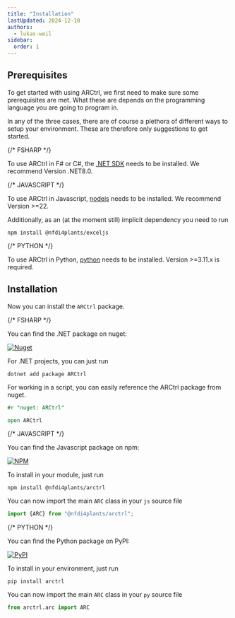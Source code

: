```yaml
---
title: "Installation"
lastUpdated: 2024-12-10
authors:
  - lukas-weil
sidebar:
  order: 1
---
```



## Prerequisites

To get started with using ARCtrl, we first need to make sure some prerequisites are met. 
What these are depends on the programming language you are going to program in. 

In any of the three cases, there are of course a plethora of different ways to setup your environment. These are therefore only suggestions to get started. 


<Tabs syncKey="pl">

{/* FSHARP */}
<TabItem label="FSharp" icon='seti:'>

To use ARCtrl in F# or C#, the [.NET SDK](https://dotnet.microsoft.com/en-us/download) needs to be installed. We recommend Version .NET8.0.

</TabItem>


{/* JAVASCRIPT */}
<TabItem label="Javascript" icon='seti:javascript'>

To use ARCtrl in Javascript, [nodejs](https://nodejs.dev/en/download/) needs to be installed. We recommend Version >=22.

Additionally, as an (at the moment still) implicit dependency you need to run

```
npm install @nfdi4plants/exceljs
```
</TabItem>


{/* PYTHON */}
<TabItem label="Python" icon='seti:python'>


To use ARCtrl in Python, [python](https://www.python.org/downloads/) needs to be installed. Version >=3.11.x is required.
</TabItem>
</Tabs>

## Installation

Now you can install the `ARCtrl` package.

<Tabs syncKey="pl">

{/* FSHARP */}
<TabItem label="FSharp" icon='seti:'>

You can find the .NET package on nuget: 

<a href="https://www.nuget.org/packages/ARCtrl/"><img alt="Nuget" src="https://img.shields.io/nuget/v/ARCtrl?logo=nuget&color=%234fb3d9"/></a>

For .NET projects, you can just run

```shell
dotnet add package ARCtrl
```

For working in a script, you can easily reference the ARCtrl package from nuget. 

```fsharp
#r "nuget: ARCtrl"

open ARCtrl
```
</TabItem>



{/* JAVASCRIPT */}
<TabItem label="Javascript" icon='seti:javascript'>

You can find the Javascript package on npm: 

<a href="https://www.npmjs.com/package/@nfdi4plants/arctrl"><img alt="NPM" src="https://img.shields.io/npm/v/%40nfdi4plants/arctrl?logo=npm&color=%234fb3d9"/></a>

To install in your module, just run

```shell
npm install @nfdi4plants/arctrl
```

You can now import the main `ARC` class in your `js` source file

```js
import {ARC} from "@nfdi4plants/arctrl";
```
</TabItem>


{/* PYTHON */}
<TabItem label="Python" icon='seti:python'>


You can find the Python package on PyPI: 

<a href="https://pypi.org/project/ARCtrl/"><img alt="PyPI" src="https://img.shields.io/pypi/v/arctrl?logo=pypi&color=%234fb3d9"/></a>

To install in your environment, just run

```shell
pip install arctrl
```


You can now import the main `ARC` class in your `py` source file

```py
from arctrl.arc import ARC
```

</TabItem>
</Tabs>

